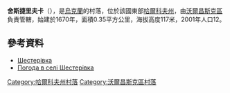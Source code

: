 {{coord|50|11|21|N|36|55|10|E|scale:100000_region:UA|display=title}}

'''舍斯捷里夫卡'''（{{lang-uk|Шестерівка}}），是[[烏克蘭|烏克蘭]]的村落，位於該國東部[[哈爾科夫州|哈爾科夫州]]，由[[沃爾昌斯克區|沃爾昌斯克區]]負責管轄，始建於1670年，面積0.35平方公里，海拔高度117米，2001年人口12。

==參考資料==
*[http://w1.c1.rada.gov.ua/pls/z7502/A005?rdat1=09.01.2009&rf7571=32841 Шестерівка]{{dead link|date=2018年4月 |bot=InternetArchiveBot |fix-attempted=yes }}
* [http://weather.in.ua/ua/har'kovskaja/28920 Погода в селі Шестерівка]

{{DEFAULTSORT:Шестерівка}}
[[Category:哈爾科夫州村落|Category:哈爾科夫州村落]]
[[Category:沃爾昌斯克區村落|Category:沃爾昌斯克區村落]]


{{Kharkiv-geo-stub}}